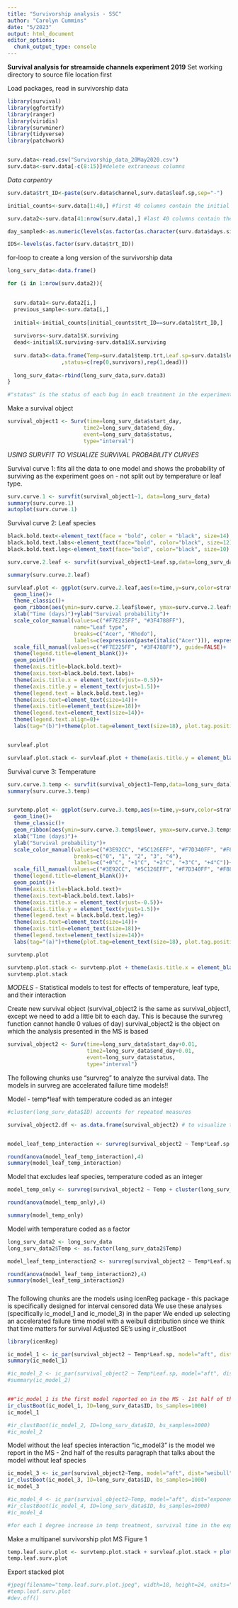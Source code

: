```yaml
---
title: "Survivorship analysis - SSC"
author: "Carolyn Cummins"
date: "5/2023"
output: html_document
editor_options: 
  chunk_output_type: console
---
```



**Survival analysis for streamside channels experiment 2019**
Set working directory to source file location first

Load packages, read in survivorship data
```r

library(survival)
library(ggfortify)
library(ranger)
library(viridis)
library(survminer)
library(tidyverse)
library(patchwork)


surv.data<-read.csv("Survivorship_data_20May2020.csv")
surv.data<-surv.data[-c(8:15)]#delete extraneous columns

```



*Data carpentry*
```r

surv.data$trt_ID<-paste(surv.data$channel,surv.data$leaf.sp,sep="-")

initial_counts<-surv.data[1:40,] #first 40 columns contain the initial number of insects in each treatment

surv.data2<-surv.data[41:nrow(surv.data),] #last 40 columns contain the survivorship observations for the rest of the experiment

day_sampled<-as.numeric(levels(as.factor(as.character(surv.data$days.since.start)))) #experiment days we checked the channels for survivorship

IDS<-levels(as.factor(surv.data$trt_ID))

```


for-loop to create a long version of the survivorship data
```r
long_surv_data<-data.frame()

for (i in 1:nrow(surv.data2)){

  
  surv.data1<-surv.data2[i,]
  previous_sample<-surv.data[i,]
  
  initial<-initial_counts[initial_counts$trt_ID==surv.data1$trt_ID,]
  
  survivors<-surv.data1$X.surviving
  dead<-initial$X.surviving-surv.data1$X.surviving
  
  surv.data3<-data.frame(Temp=surv.data1$temp.trt,Leaf.sp=surv.data1$leaf.sp,date=surv.data1$date,end_day=surv.data1$days.since.start,start_day=previous_sample$days.since.start,ID=surv.data1$trt_ID
                 ,status=c(rep(0,survivors),rep(1,dead)))
  
  long_surv_data<-rbind(long_surv_data,surv.data3)
}

#"status" is the status of each bug in each treatment in the experiment on a given day. 0=alive, 1=dead. Should be 8 bugs with a "status" associated per species per channel

```



Make a survival object
```r

survival_object1 <- Surv(time=long_surv_data$start_day,
                        time2=long_surv_data$end_day,
                        event=long_surv_data$status,
                        type="interval")

```


*USING SURVFIT TO VISUALIZE SURVIVAL PROBABILITY CURVES*

Survival curve 1: fits all the data to one model and shows the probability of surviving as the experiment goes on - not split out by temperature or leaf type. 
```r

surv.curve.1 <- survfit(survival_object1~1, data=long_surv_data)
summary(surv.curve.1)
autoplot(surv.curve.1)

```


Survival curve 2: Leaf species
```r

black.bold.text<-element_text(face = "bold", color = "black", size=14)
black.bold.text.labs<-element_text(face="bold", color="black", size=12)
black.bold.text.leg<-element_text(face="bold", color="black", size=10)

surv.curve.2.leaf <- survfit(survival_object1~Leaf.sp,data=long_surv_data)

summary(surv.curve.2.leaf)

survleaf.plot <- ggplot(surv.curve.2.leaf,aes(x=time,y=surv,color=strata, fill=strata))+
  geom_line()+
  theme_classic()+
  geom_ribbon(aes(ymin=surv.curve.2.leaf$lower, ymax=surv.curve.2.leaf$upper), show.legend=FALSE, linetype=0, alpha=0.25)+
  xlab("Time (days)")+ylab("Survival probability")+
  scale_color_manual(values=c("#F7E225FF", "#3F4788FF"),
                     name="Leaf type",
                     breaks=c("Acer", "Rhodo"),
                     labels=c(expression(paste(italic("Acer"))), expression(paste(italic("Rhododendron")))))+
  scale_fill_manual(values=c("#F7E225FF", "#3F4788FF"), guide=FALSE)+
  theme(legend.title=element_blank())+
  geom_point()+
  theme(axis.title=black.bold.text)+
  theme(axis.text=black.bold.text.labs)+
  theme(axis.title.x = element_text(vjust=-0.5))+
  theme(axis.title.y = element_text(vjust=1.5))+
  theme(legend.text = black.bold.text.leg)+
  theme(axis.text=element_text(size=14))+
  theme(axis.title=element_text(size=18))+
  theme(legend.text=element_text(size=14))+
  theme(legend.text.align=0)+
  labs(tag="(b)")+theme(plot.tag=element_text(size=18), plot.tag.position=c(0.1, 0.23))


survleaf.plot

survleaf.plot.stack <- survleaf.plot + theme(axis.title.y = element_blank())

```


Survival curve 3: Temperature
```r

surv.curve.3.temp <- survfit(survival_object1~Temp,data=long_surv_data)
summary(surv.curve.3.temp)


survtemp.plot <- ggplot(surv.curve.3.temp,aes(x=time,y=surv,color=strata, fill=strata))+
  geom_line()+
  theme_classic()+
  geom_ribbon(aes(ymin=surv.curve.3.temp$lower, ymax=surv.curve.3.temp$upper), show.legend=FALSE, linetype=0, alpha=0.25)+
  xlab("Time (days)")+
  ylab("Survival probability")+
  scale_color_manual(values=c("#3E92CC", "#5C126EFF", "#F7D340FF", "#F8870EFF", "#C43C4EFF"),
                     breaks=c("0", "1", "2", "3", "4"),
                     labels=c("+0°C", "+1°C", "+2°C", "+3°C", "+4°C"))+
  scale_fill_manual(values=c("#3E92CC", "#5C126EFF", "#F7D340FF", "#F8870EFF", "#C43C4EFF"), guide=FALSE)+
  theme(legend.title=element_blank())+
  geom_point()+
  theme(axis.title=black.bold.text)+
  theme(axis.text=black.bold.text.labs)+
  theme(axis.title.x = element_text(vjust=-0.5))+
  theme(axis.title.y = element_text(vjust=1.5))+
  theme(legend.text = black.bold.text.leg)+
  theme(axis.text=element_text(size=14))+
  theme(axis.title=element_text(size=18))+
  theme(legend.text=element_text(size=14))+
  labs(tag="(a)")+theme(plot.tag=element_text(size=18), plot.tag.position=c(0.1, 0.2))

survtemp.plot

survtemp.plot.stack <- survtemp.plot + theme(axis.title.x = element_blank()) + theme(axis.title.y = element_blank())
survtemp.plot.stack

```


*MODELS* - Statistical models to test for effects of temperature, leaf type, and their interaction

Create new survival object (survival_object2 is the same as survival_object1, except we need to add a little bit to each day. This is because the survreg function cannot handle 0 values of day)
survival_object2 is the object on which the analysis presented in the MS is based
```r

survival_object2 <- Surv(time=long_surv_data$start_day+0.01,
                         time2=long_surv_data$end_day+0.01,
                         event=long_surv_data$status,
                         type="interval")


```


The following chunks use "survreg" to analyze the survival data. The models in survreg are accelerated failure time models!!

Model - temp*leaf with temperature coded as an integer
```r
#cluster(long_surv_data$ID) accounts for repeated measures

survival_object2.df <- as.data.frame(survival_object2) # to visualize the survival object


model_leaf_temp_interaction <- survreg(survival_object2 ~ Temp*Leaf.sp + cluster(long_surv_data$ID), data=long_surv_data, dist="exponential")

round(anova(model_leaf_temp_interaction),4)
summary(model_leaf_temp_interaction)

```


Model that excludes leaf species, temperature coded as an integer
```r

model_temp_only <- survreg(survival_object2 ~ Temp + cluster(long_surv_data$ID), data=long_surv_data, dist="exponential")

round(anova(model_temp_only),4)

summary(model_temp_only)

```


Model with temperature coded as a factor
```r

long_surv_data2 <- long_surv_data
long_surv_data2$Temp <- as.factor(long_surv_data2$Temp)

model_leaf_temp_interaction2 <- survreg(survival_object2 ~ Temp*Leaf.sp + cluster(long_surv_data2$ID), data=long_surv_data2, dist="exponential")

round(anova(model_leaf_temp_interaction2),4)
summary(model_leaf_temp_interaction2)

```


#####

The following chunks are the models using icenReg package - this package is specifically designed for interval censored data
We use these analyses (specifically ic_model_1 and ic_model_3) in the paper
We ended up selecting an accelerated failure time model with a weibull distribution since we think that time matters for survival
Adjusted SE's using ir_clustBoot
```r
library(icenReg)

ic_model_1 <- ic_par(survival_object2 ~ Temp*Leaf.sp, model="aft", dist = "weibull",  data=long_surv_data)
summary(ic_model_1)

#ic_model_2 <- ic_par(survival_object2 ~ Temp*Leaf.sp, model="aft", dist = "exponential",  data=long_surv_data)
#summary(ic_model_2)


##"ic_model_1 is the first model reported on in the MS - 1st half of the results paragraph that talks about the model with leaf species
ir_clustBoot(ic_model_1, ID=long_surv_data$ID, bs_samples=1000)
ic_model_1

#ir_clustBoot(ic_model_2, ID=long_surv_data$ID, bs_samples=1000)
#ic_model_2

```


Model without the leaf species interaction
"ic_model3" is the model we report in the MS - 2nd half of the results paragraph that talks about the model without leaf species
```r

ic_model_3 <- ic_par(survival_object2~Temp, model="aft", dist="weibull", data=long_surv_data)
ir_clustBoot(ic_model_3, ID=long_surv_data$ID, bs_samples=1000)
ic_model_3

#ic_model_4 <- ic_par(survival_object2~Temp, model="aft", dist="exponential", data=long_surv_data)
#ir_clustBoot(ic_model_4, ID=long_surv_data$ID, bs_samples=1000)
#ic_model_4

#for each 1 degree increase in temp treatment, survival time in the experiment is reduced by approx. 9%.

```


Make a multipanel survivorship plot
MS Figure 1
```r

temp.leaf.surv.plot <- survtemp.plot.stack + survleaf.plot.stack + plot_layout(widths=unit(c(10.5),c("cm")), heights=unit(c(8,8), c("cm","cm")))
temp.leaf.surv.plot

```


Export stacked plot
```r

#jpeg(filename="temp.leaf.surv.plot.jpeg", width=18, height=24, units="cm", pointsize=12, bg="white", res=600)
#temp.leaf.surv.plot
#dev.off()

```



